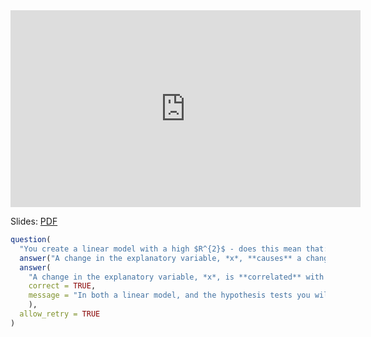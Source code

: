 
<iframe width="560" height="315" src="https://www.youtube.com/embed/VYChbNddUkM?rel=0" frameborder="0" allowfullscreen></iframe>

Slides: [PDF](https://drive.google.com/file/d/1qInq4DXzYsHjmnw2lVu_ffVrAUuzN5ko/view?usp=sharing)

<!--
TODO:
 - Add a separate section with some additional explanation of correlation vs. causation
-->

```{r correlation_vs_causation_quiz, eval=is_tutorial, echo=F}
question(
  "You create a linear model with a high $R^{2}$ - does this mean that:",
  answer("A change in the explanatory variable, *x*, **causes** a change in the response variable, *y*"),
  answer(
    "A change in the explanatory variable, *x*, is **correlated** with a change in the response variable, *y*", 
    correct = TRUE,
    message = "In both a linear model, and the hypothesis tests you will learn about here, we can **never** say that the explanatory variable *causes* the change in the response, only that the changes are correlated."
    ),
  allow_retry = TRUE
)
```
